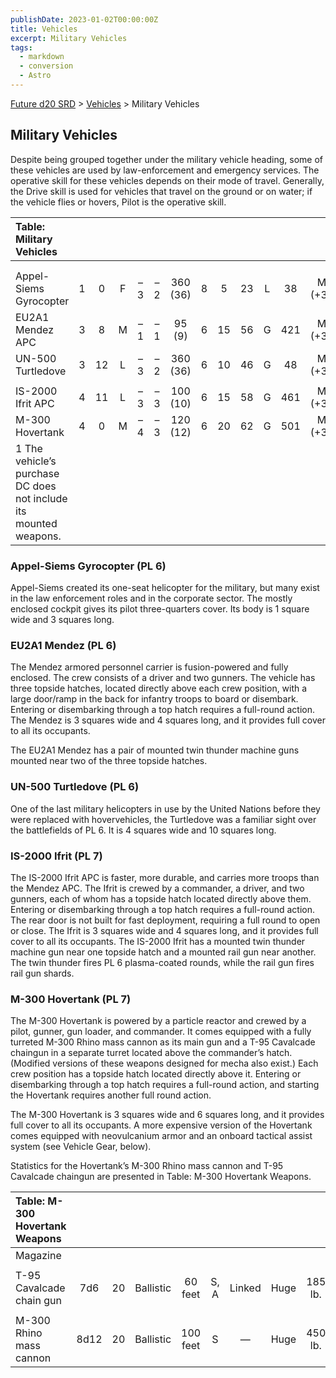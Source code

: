 ```yaml
---
publishDate: 2023-01-02T00:00:00Z
title: Vehicles
excerpt: Military Vehicles
tags:
  - markdown
  - conversion
  - Astro
---
```






[Future d20 SRD](/#futureD20) > [Vehicles](future-d20-srd-vehicles-index) > Military Vehicles




## Military Vehicles


Despite being grouped together under the military vehicle heading, some of these vehicles are used by law-enforcement and emergency services. The operative skill for these vehicles depends on their mode of travel. Generally, the Drive skill is used for vehicles that travel on the ground or on water; if the vehicle flies or hovers, Pilot is the operative skill.


| Table: Military Vehicles |  |  |  |  |  |  |  |  |  |  |  |  |
| :-------------------------- | :--: | :--: | :--: | :--: | :--: | :--: | :--: | :--: | :--: | :--: | :--: | --: |
|  |  |  |  |  |  |  |  |  |  |  |  |  |
|  |  |  |  |  |  |  |  |  |  |  |  |  |
| Appel-Siems Gyrocopter | 1 | 0 | F | –3 | –2 | 360 (36) | 8 | 5 | 23 | L | 38 | Mil (+3) |
| EU2A1 Mendez APC | 3 | 8 | M | –1 | –1 | 95 (9) | 6 | 15 | 56 | G | 421 | Mil (+3) |
| UN-500 Turtledove | 3 | 12 | L | –3 | –2 | 360 (36) | 6 | 10 | 46 | G | 48 | Mil (+3) |
|  |  |  |  |  |  |  |  |  |  |  |  |  |
| IS-2000 Ifrit APC | 4 | 11 | L | –3 | –3 | 100 (10) | 6 | 15 | 58 | G | 461 | Mil (+3) |
| M-300 Hovertank | 4 | 0 | M | –4 | –3 | 120 (12) | 6 | 20 | 62 | G | 501 | Mil (+3) |
| 1 The vehicle’s purchase DC does not include its mounted weapons. |  |  |  |  |  |  |  |  |  |  |  |  |



### Appel-Siems Gyrocopter (PL 6)


Appel-Siems created its one-seat helicopter for the military, but many exist in the law enforcement roles and in the corporate sector. The mostly enclosed cockpit gives its pilot three-quarters cover. Its body is 1 square wide and 3 squares long.


### EU2A1 Mendez (PL 6)


The Mendez armored personnel carrier is fusion-powered and fully enclosed. The crew consists of a driver and two gunners. The vehicle has three topside hatches, located directly above each crew position, with a large door/ramp in the back for infantry troops to board or disembark. Entering or disembarking through a top hatch requires a full-round action. The Mendez is 3 squares wide and 4 squares long, and it provides full cover to all its occupants.


The EU2A1 Mendez has a pair of mounted twin thunder machine guns mounted near two of the three topside hatches.


### UN-500 Turtledove (PL 6)



One of the last military helicopters in use by the United Nations before they were replaced with hovervehicles, the Turtledove was a familiar sight over the battlefields of PL 6. It is 4 squares wide and 10 squares long.

### IS-2000 Ifrit (PL 7)


The IS-2000 Ifrit APC is faster, more durable, and carries more troops than the Mendez APC. The Ifrit is crewed by a commander, a driver, and two gunners, each of whom has a topside hatch located directly above them. Entering or disembarking through a top hatch requires a full-round action. The rear door is not built for fast deployment, requiring a full round to open or close. The Ifrit is 3 squares wide and 4 squares long, and it provides full cover to all its occupants. The IS-2000 Ifrit has a mounted twin thunder machine gun near one topside hatch and a mounted rail gun near another. The twin thunder fires PL 6 plasma-coated rounds, while the rail gun fires rail gun shards.


### M-300 Hovertank (PL 7)


The M-300 Hovertank is powered by a particle reactor and crewed by a pilot, gunner, gun loader, and commander. It comes equipped with a fully turreted M-300 Rhino mass cannon as its main gun and a T-95 Cavalcade chaingun in a separate turret located above the commander’s hatch. (Modified versions of these weapons designed for mecha also exist.) Each crew position has a topside hatch located directly above it. Entering or disembarking through a top hatch requires a full-round action, and starting the Hovertank requires another full round action.


The M-300 Hovertank is 3 squares wide and 6 squares long, and it provides full cover to all its occupants. A more expensive version of the Hovertank comes equipped with neovulcanium armor and an onboard tactical assist system (see Vehicle Gear, below).


Statistics for the Hovertank’s M-300 Rhino mass cannon and T-95 Cavalcade chaingun are presented in Table: M-300 Hovertank Weapons.


| Table: M-300 Hovertank Weapons |  |  |  |  |  |  |  |  |  |  |
| :-------------------------------- | :--: | :--: | :--: | :--: | :--: | :--: | :--: | :--: | :--: | --: |
| Magazine |  |  |  |  |  |  |  |  |  |  |
|  |  |  |  |  |  |  |  |  |  |  |
| T-95 Cavalcade chain gun | 7d6 | 20 | Ballistic | 60 feet | S, A | Linked | Huge | 185 lb. | 21 | Mil (+3) |
|  |  |  |  |  |  |  |  |  |  |  |
| M-300 Rhino mass cannon | 8d12 | 20 | Ballistic | 100 feet | S | — | Huge | 450 lb. | 29 | Mil (+3) |




